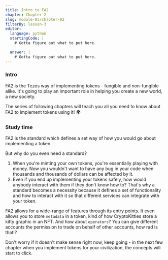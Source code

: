 ```yaml
---
title: Intro to FA2
chapter: Chapter 2
slug: module-03/chapter-02
filterBy: lesson-3
editor:
  language: python
  startingCode: |
    # Gotta figure out what to put here.

  answer: |  
    # Gotta figure out what to put here.
---
```


### Intro
FA2 is the Tezos way of implementing tokens - fungible and non-fungible alike. It's going to play an important role in helping you create a new world, a new society.

The series of following chapters will teach you all you need to know about FA2 to implement tokens using it! :earth_africa: 


### Study time

FA2 is the standard which defines a set way of how you would go about implementing a token. 

But why do you even need a standard?
1. When you're minting your own tokens, you're essentially playing with money. Now you wouldn't want to have any bug in your code when thousands and thousands of dollars can be affected by it.
2. Even if you end up implementing your tokens safely, how would anybody interact with them if they don't know how to? That's why a standard becomes a necessity because it defines a set of functionality and how to interact with it so that different services can integrate with your token.

FA2 allows for a wide-range of features through its  entry points. 
It even allows you to store `metadata` in a token, kind of how CryptoKitties store a kitty graphic in an NFT.
And how about `operators`? You can give different accounts the permission to trade on behalf of other accounts, how rad is that!?

Don't worry if it doesn't make sense right now, keep going - in the next few chapter when you implement tokens for your civilization, the concepts will start to click.
